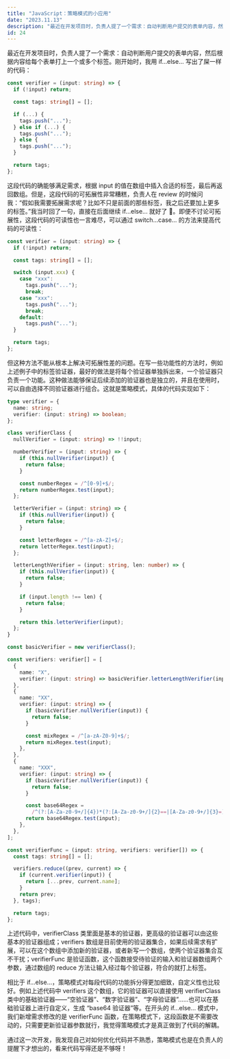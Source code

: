 ```yaml
---
title: "JavaScript：策略模式的小应用"
date: "2023.11.13"
description: "最近在开发项目时，负责人提了一个需求：自动判断用户提交的表单内容，然后根据内容给每个表单打上一个或多个标签......"
id: 24
---
```


最近在开发项目时，负责人提了一个需求：自动判断用户提交的表单内容，然后根据内容给每个表单打上一个或多个标签。刚开始时，我用 if...else... 写出了屎一样的代码：

```ts
const verifier = (input: string) => {
  if (!input) return;

  const tags: string[] = [];

  if (...) {
    tags.push("...");
  } else if (...) {
    tags.push("...");
  } else {
    tags.push("...");
  }

  return tags;
};

```

这段代码的确能够满足需求，根据 input 的值在数组中插入合适的标签，最后再返回数组。但是，这段代码的可拓展性非常糟糕，负责人在 review 的时候问我：“假如我需要拓展需求呢？比如不只是前面的那些标签，我之后还要加上更多的标签。”我当时回了一句，直接在后面继续 if...else... 就好了 🙈。即便不讨论可拓展性，这段代码的可读性也一言难尽，可以通过 switch...case... 的方法来提高代码的可读性：

```ts
const verifier = (input: string) => {
  if (!input) return;

  const tags: string[] = [];

  switch (input.xxx) {
    case "xxx":
      tags.push("...");
      break;
    case "xxx":
      tags.push("...");
      break;
    default:
      tags.push("...");
  }

  return tags;
};

```

但这种方法不能从根本上解决可拓展性差的问题。在写一些功能性的方法时，例如上述例子中的标签验证器，最好的做法是将每个验证器单独拆出来，一个验证器只负责一个功能。这种做法能够保证后续添加的验证器也是独立的，并且在使用时，可以自由选择不同验证器进行组合。这就是策略模式，具体的代码实现如下：

```ts
type verifier = {
  name: string;
  verifier: (input: string) => boolean;
};

class verifierClass {
  nullVerifier = (input: string) => !!input;

  numberVerifier = (input: string) => {
    if (this.nullVerifier(input)) {
      return false;
    }

    const numberRegex = /^[0-9]+$/;
    return numberRegex.test(input);
  };

  letterVerifier = (input: string) => {
    if (this.nullVerifier(input)) {
      return false;
    }

    const letterRegex = /^[a-zA-Z]+$/;
    return letterRegex.test(input);
  };

  letterLengthVerifier = (input: string, len: number) => {
    if (this.nullVerifier(input)) {
      return false;
    }

    if (input.length !== len) {
      return false;
    }

    return this.letterVerifier(input);
  };
}

const basicVerifier = new verifierClass();

const verifiers: verifier[] = [
  {
    name: "X",
    verifier: (input: string) => basicVerifier.letterLengthVerifier(input, 1),
  },
  {
    name: "XX",
    verifier: (input: string) => {
      if (basicVerifier.nullVerifier(input)) {
        return false;
      }

      const mixRegex = /^[a-zA-Z0-9]+$/;
      return mixRegex.test(input);
    },
  },
  {
    name: "XXX",
    verifier: (input: string) => {
      if (basicVerifier.nullVerifier(input)) {
        return false;
      }

      const base64Regex =
        /^(?:[A-Za-z0-9+/]{4})*(?:[A-Za-z0-9+/]{2}==|[A-Za-z0-9+/]{3}=)?$/;
      return base64Regex.test(input);
    },
  },
];

const verifierFunc = (input: string, verifiers: verifier[]) => {
  const tags: string[] = [];

  verifiers.reduce((prev, current) => {
    if (current.verifier(input)) {
      return [...prev, current.name];
    }
    return prev;
  }, tags);

  return tags;
};
```

上述代码中，verifierClass 类里面是基本的验证器，更高级的验证器可以由这些基本的验证器组成；verifiers 数组是目前使用的验证器集合，如果后续需求有扩展，可以在这个数组中添加新的验证器，或者新写一个数组，使两个验证器集合互不干扰；verifierFunc 是验证函数，这个函数接受待验证的输入和验证器数组两个参数，通过数组的 reduce 方法让输入经过每个验证器，符合的就打上标签。

相比于 if...else...，策略模式对每段代码的功能拆分得更加细致，自定义性也比较好。例如上述代码中 verifiers 这个数组，它的验证器可以直接使用 verifierClass 类中的基础验证器——“空验证器”、“数字验证器”、“字母验证器”......也可以在基础验证器上进行自定义，生成 “base64 验证器”等。在开头的 if...else... 模式中，我们新增需求修改的是 verifierFunc 函数，在策略模式下，这段函数是不需要改动的，只需要更新验证器参数就行，我觉得策略模式才是真正做到了代码的解耦。

通过这一次开发，我发现自己对如何优化代码并不熟悉，策略模式也是在负责人的提醒下才想出的，看来代码写得还是不够呀！
